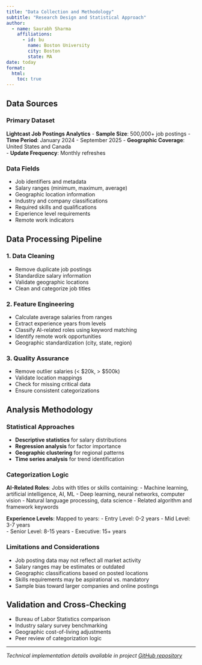 ```yaml
---
title: "Data Collection and Methodology"
subtitle: "Research Design and Statistical Approach"
author:
  - name: Saurabh Sharma
    affiliations:
      - id: bu
        name: Boston University
        city: Boston
        state: MA
date: today
format:
  html:
    toc: true
---
```


## Data Sources

### Primary Dataset
**Lightcast Job Postings Analytics**
- **Sample Size**: 500,000+ job postings
- **Time Period**: January 2024 - September 2025
- **Geographic Coverage**: United States and Canada  
- **Update Frequency**: Monthly refreshes

### Data Fields
- Job identifiers and metadata
- Salary ranges (minimum, maximum, average)
- Geographic location information
- Industry and company classifications
- Required skills and qualifications
- Experience level requirements
- Remote work indicators

## Data Processing Pipeline

### 1. Data Cleaning
- Remove duplicate job postings
- Standardize salary information
- Validate geographic locations
- Clean and categorize job titles

### 2. Feature Engineering  
- Calculate average salaries from ranges
- Extract experience years from levels
- Classify AI-related roles using keyword matching
- Identify remote work opportunities
- Geographic standardization (city, state, region)

### 3. Quality Assurance
- Remove outlier salaries (< $20k, > $500k)
- Validate location mappings
- Check for missing critical data
- Ensure consistent categorizations

## Analysis Methodology

### Statistical Approaches
- **Descriptive statistics** for salary distributions
- **Regression analysis** for factor importance
- **Geographic clustering** for regional patterns
- **Time series analysis** for trend identification

### Categorization Logic
**AI-Related Roles**: Jobs with titles or skills containing:
- Machine learning, artificial intelligence, AI, ML
- Deep learning, neural networks, computer vision
- Natural language processing, data science
- Related algorithm and framework keywords

**Experience Levels**: Mapped to years:
- Entry Level: 0-2 years
- Mid Level: 3-7 years  
- Senior Level: 8-15 years
- Executive: 15+ years

### Limitations and Considerations
- Job posting data may not reflect all market activity
- Salary ranges may be estimates or outdated
- Geographic classifications based on posted locations
- Skills requirements may be aspirational vs. mandatory
- Sample bias toward larger companies and online postings

## Validation and Cross-Checking
- Bureau of Labor Statistics comparison
- Industry salary survey benchmarking  
- Geographic cost-of-living adjustments
- Peer review of categorization logic

---

*Technical implementation details available in project [GitHub repository](https://github.com/samarthya/ad688-scratch)*